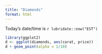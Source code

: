```yaml
---
title: "Diamonds"
format: html
---
```



Today's date/time is `r lubridate::now("EST")`

```r
library(ggplot2)
d <- ggplot(diamonds, aes(carat, price))
d + geom_point(alpha = 1/10)
```

